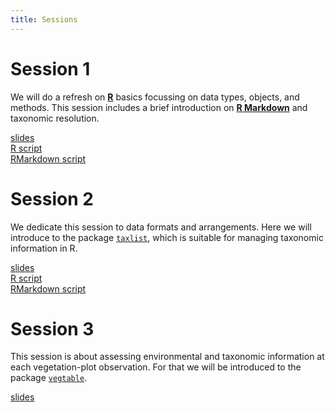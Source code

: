 ```yaml
---
title: Sessions
---
```


# Session 1

We will do a refresh on [**R**](https://cran.r-project.org/) basics focussing on data types, objects, and
methods.
This session includes a brief introduction on [**R
Markdown**](https://rmarkdown.rstudio.com/) and taxonomic resolution.

[slides](documents/vegetation-1.pdf)\
[R script](documents/session-1.R)\
[RMarkdown script](documents/_notebook-session-1.Rmd)


# Session 2

We dedicate this session to data formats and arrangements.
Here we will introduce to the
package
[`taxlist`](https://docs.ropensci.org/taxlist/), which is suitable for
managing taxonomic information in R.

[slides](documents/vegetation-2.pdf)\
[R script](documents/session-2.R)\
[RMarkdown script](documents/_notebook-session-2.Rmd)


# Session 3

This session is about assessing environmental and taxonomic information at each
vegetation-plot observation.
For that we will be introduced to the package
[`vegtable`](http://kamapu.github.io/vegtable/).

[slides](documents/vegetation-3.pdf)

<!--

[script](documents/session-3.R)

# Session 4

It is time to get more advance skills on working with
[**R Markdown**](https://rmarkdown.rstudio.com/).
We will also work with aggregating information to clusters of plots.

[slides](documents/vegetation-4.pdf)

[script](documents/session-4.R)

# Session 5

We will do some hypothesis tests and multivariate statistical analysis.
To conclude this workshop, you will be asked to provide some feedback for
future events.

[slides](documents/vegetation-5.pdf)

[script](documents/session-5.R)

-->

